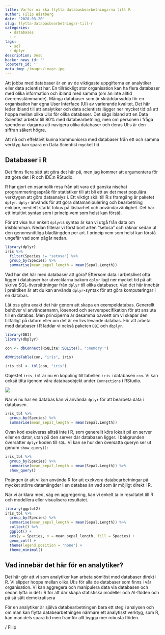 ```yaml
---
title: Varför ni ska flytta databasbearbetningarna till R 
author: Filip Wästberg
date: '2020-08-20'
slug: flytta-databasbearbetningar-till-r
categories:
  - databases
  - r
tags:
  - sql
  - dplyr
description: Desc
hacker_news_id: ''
lobsters_id: ''
meta_img: /images/image.jpg
---
```


Att jobba med databaser är en av de viktigaste uppgifterna en analytiker eller data scientist har. En tillräckligt stor organisation kan ha flera databaser med olika information och ibland med samma (om än inte alltid överensstämmande). Många  databaser som är skräddarsydda för en organisation har egna User Interface (UI) av varierande kvalitet. Det här leder ibland till att analytiker och data scientists lägger ner mycket tid på att hoppa mellan olika UI:s för olika databaser. Det sägs ibland att en Data Scientist arbetar till 80% med databearbetning, men om personen i fråga spenderar dagarna att navigera olika databaser och deras UI:s är den siffran säkert högre. 

Att nå och effektivit kunna kommunicera med databaser från ett och samma verktyg kan spara en Data Scientist mycket tid. 

## Databaser i R

Det finns flera sätt att göra det här på, men jag kommer att argumentera för att göra det i R och IDE:n RStudio. 

R har gjort en osannolik resa från att vara ett ganska nischat programmeringsspråk för statistiker till att bli ett av det mest populära verktygen att göra dataanalys i. Ett viktigt skäl till R:s framgång är paketet `dplyr`. `dplyr` används för att göra datamanipulering och bearbetning enklare, med ett starkt fokus på läsbarhet och användarvänlighet. Det har ett intuitivt syntax som i princip vem som helst kan förstå.

För att visa hur enkelt `dplyr`:s syntax är kan vi utgå från data om irisblomman. Nedan filterar vi först bort arten "setosa" och räknar sedan ut den genomsnittliga bladlängden per art. I princip vem som helst kan förstå ungefär vad som pågår nedan.

```r
library(dplyr)
iris %>% 
  filter(Species != "setosa") %>% 
  group_by(Species) %>% 
  summarise(mean_sepal_length = mean(Sepal.Length))
```

Vad har det här med databaser att göra? Eftersom data i arbetslivet ofta ligger i databaser har utvecklarna bakom `dplyr` lagt ner mycket tid på att skriva SQL-översättningar från `dplyr` till olika databaser. Vad det här innebär i praktiken är att du kan använda `dplyr`-syntax för att göra komputeringar i en databas. 

Låt oss göra exakt det här genom att skapa en exempeldatabas. Generellt behöver vi användarnamn, lösenord och serverspecifikation för att ansluta till en databas. Men principerna är desamma oavsett om vi skapar den tillfälligt på datorn eller om det är en livs levande databas. För att arbeta med databaser i R laddar vi också paketen `DBI` och `dbplyr`.

```r
library(DBI)
library(dbplyr)

con <- dbConnect(RSQLite::SQLite(), ":memory:")

dbWriteTable(con, "iris", iris)

iris_tbl <- tbl(con, "iris")
```

Objektet `iris_tbl` är nu en koppling till tabellen `iris` i databasen `con`. Vi kan också titta igenom våra databasobjekt under `Connections` i RStudio. 

![](/blog/2020-08-17-demokratisera-databaser-med-r_files/connections.png)

När vi nu har en databas kan vi använda `dplyr` för att bearbeta data i databasen. 

```r
iris_tbl %>% 
  group_by(Species) %>% 
  summarise(mean_sepal_length = mean(Sepal.Length))
```

Ovan kod exekveras alltså inte i R, som generellt körs lokalt på en server eller en dator, utan på den server där databasen ligger. I bakgrunden översätter `dplyr` koden till `SQL`. Vi kan se hur den översatta queryn ser ut genom `show_query()`:

```r
iris_tbl %>% 
  group_by(Species) %>% 
  summarise(mean_sepal_length = mean(Sepal.Length)) %>% 
  show_query()
```

Poängen är att vi kan använda R för att exekvera databearbetningar på mycket större datamängder i en databas än vad som är möjligt direkt i R.

När vi är klara med, säg en aggregering, kan vi enkelt ta in resultatet till R och modellera eller visualisera resultatet.

```r
library(ggplot2)
iris_tbl %>% 
  group_by(Species) %>% 
  summarise(mean_sepal_length = mean(Sepal.Length)) %>% 
  collect() %>% 
  ggplot() +
  aes(y = Species, x = mean_sepal_length, fill = Species) +
  geom_col() +
  theme(legend.position = "none") +
  theme_minimal()
```

## Vad innebär det här för en analytiker?

Det här gör att vi som analytiker kan arbeta sömlöst med databaser direkt i R. Vi slipper hoppa mellan olika UI:s för alla de databaser som finns i vår organisation. Vi kan aggregera och manipulera data via databasen och sedan lyfta in det i R för att där skapa statistiska modeller och AI-flöden och på så sätt demokratisera 

För en analytiker är själva databearbetningen bara ett steg i analysen och om man kan flytta databearbetningen närmare ett analytiskt verktyg, som R, kan man dels spara tid men framför allt bygga mer robusta flöden. 

/ Filip






























